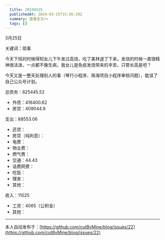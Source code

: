 ```yaml
---
  title: 20240325
  publishedAt: 2024-03-25T15:56:29Z
  summary: 查看全文>>
  tags: []
---
```


3月25日

关键词：琐事

今天下班的时候得知女儿下午发过高烧，吃了美林退了下来，发烧的时候一直很精神很活泼，一点都不像生病，我女儿是免疫发烧带来的辛苦，只管长高是吧？

今天又是一整天处理别人的事（琴行小程序、珠海项目小程序审核问题），耽误了自己公众号计划。

总债务：825445.52
- 外债：416400.62
- 房贷：409044.9

支出：88553.06
- 还贷：
- 房贷（纯利息）：
- 电费：
- 物业费：
- 燃气费：
- 交通：44.43
- 话费网费：
- 吃饭：
- 理发：
- 其他：

收入：11025
- 工资：4065（公积金）
- 其他：


---
本人自动发布于：[https://github.com/cutByMine/blog/issues/22](https://github.com/cutByMine/blog/issues/22)

